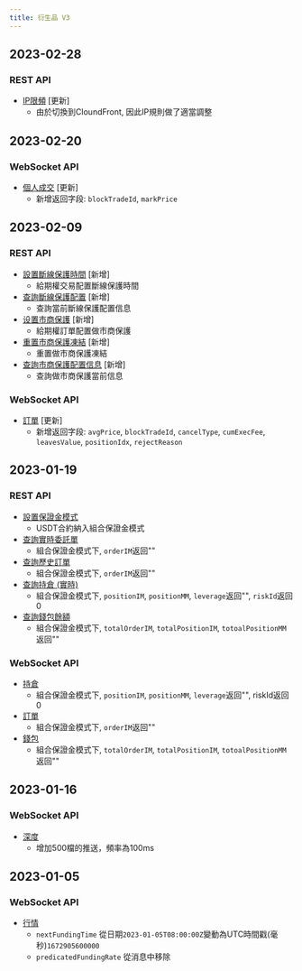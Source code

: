 ```yaml
---
title: 衍生品 V3
---
```

## 2023-02-28
### REST API
* [IP限頻](../derivatives/rate-limit#ip限頻) [更新]
    * 由於切換到CloundFront, 因此IP規則做了適當調整

## 2023-02-20
### WebSocket API
* [個人成交](../derivatives/ws-contract/execution) [更新]
    * 新增返回字段: `blockTradeId`, `markPrice`

## 2023-02-09
### REST API
* [設置斷線保護時間](../derivatives/unified/get-dcp) [新增]
    * 給期權交易配置斷線保護時間
* [查詢斷線保護配置](../derivatives/unified/get-dcp) [新增]
    * 查詢當前斷線保護配置信息
* [设置市商保護](../derivatives/unified/set-mmp) [新增]
    * 給期權訂單配置做市商保護
* [重置市商保護凍結](../derivatives/unified/reset-mmp) [新增]
    * 重置做市商保護凍結
* [查詢市商保護配置信息](../derivatives/unified/get-mmp-state) [新增]
    * 查詢做市商保護當前信息

### WebSocket API
* [訂單](../derivatives/ws-contract/order) [更新]
    * 新增返回字段: `avgPrice`, `blockTradeId`, `cancelType`, `cumExecFee`, `leavesValue`, `positionIdx`, `rejectReason`

## 2023-01-19
### REST API
* [設置保證金模式](../derivatives/unified/usc-margin-mode)
    * USDT合約納入組合保證金模式
* [查詢實時委託單](../derivatives/unified/open-order)
    * 組合保證金模式下, `orderIM`返回""
* [查詢歷史訂單](../derivatives/unified/order-list)
    * 組合保證金模式下, `orderIM`返回""
* [查詢持倉 (實時)](../derivatives/unified/position-info)
    * 組合保證金模式下, `positionIM`, `positionMM`, `leverage`返回"", `riskId`返回0
* [查詢錢包餘額](../derivatives/unified/wallet)
    * 組合保證金模式下, `totalOrderIM`, `totalPositionIM`, `totoalPositionMM`返回""

### WebSocket API
* [持倉](../derivatives/ws-unified/position)
    * 組合保證金模式下, `positionIM`, `positionMM`, `leverage`返回"", riskId返回0
* [訂單](../derivatives/ws-unified/order)
    * 組合保證金模式下, `orderIM`返回""
* [錢包](../derivatives/ws-unified/wallet)
    * 組合保證金模式下, `totalOrderIM`, `totalPositionIM`, `totoalPositionMM`返回""

## 2023-01-16
### WebSocket API
* [深度](../derivatives/ws-public/orderbook)
    * 增加500檔的推送，頻率為100ms

## 2023-01-05
### WebSocket API
* [行情](../derivatives/ws-public/ticker)
  * `nextFundingTime` 從日期`2023-01-05T08:00:00Z`變動為UTC時間戳(毫秒)`1672905600000`
  * `predicatedFundingRate` 從消息中移除